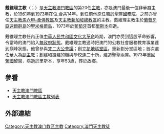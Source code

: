'''戴維理主教'''（{{lang-pt|Dom Paulo José Tavares}}；{{bd|1920年|1月25日|1973年|6月12日}}）是[[天主教澳門教區|天主教澳門教區]]的第20任[[天主教澳門教區主教列表|主教]]，亦是澳門最後一位非華裔主教，於[[1961年|1961年]]到[[1973年|1973年]]在位,合共14年。到任前他原任職於[[聖座|聖座]][[國務院_(聖座)|國務院]]，之前亦曾任[[天主教馬六甲-柔佛教區|天主教馬六甲-柔佛教區]]及[[天主教新加坡總教區|天主教新加坡總教區]]的主教。戴維理主教生於[[葡萄牙|葡萄牙]][[亞速爾群島|亞速爾群島]]的[[聖米格爾島|聖米格爾島]]，1973年於[[葡萄牙|葡萄牙]]首都[[里斯本|里斯本]]病逝。

戴維理主教任內正值[[中華人民共和國|中華人民共和國]][[文化大革命|文化大革命]]時期，澳門亦受到這股革命影響，令當時的澳門陷入[[無政府狀態|無政府狀態]]。戴維理主教適時把澳門的公教社會服務教育事業達到巔峰狀態。他曾參與[[梵二大公會議|梵二大公會議]]；創立[[花地瑪堂區|花地瑪堂區]]，重新劃分堂區地；首次選任華人為[[副主教|副主教]]；創建和擴建的機與學校達二十所，建造聖聖兩座。1973年重回[[葡國|葡國]]留醫，病逝於里斯本，享年53歲，葬於故鄉。

==參看==
* [[天主教澳門教區|天主教澳門教區]]
* [[天主教澳門教區主教列表|天主教澳門教區主教列表]]

==外部連結==
{{天主教澳門教區主教}}
{{Reli-bio-stub}}
[[Category:天主教澳门教区主教|Category:天主教澳门教区主教]]
[[Category:澳門天主教徒|Category:澳門天主教徒]]